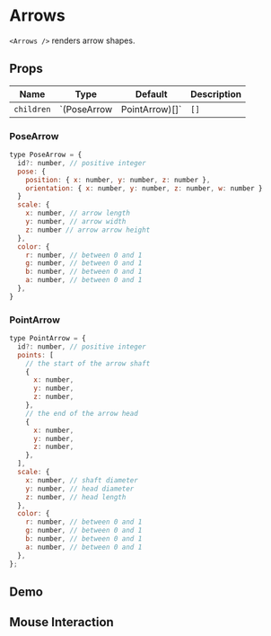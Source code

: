 
# Arrows

`<Arrows />` renders arrow shapes.

## Props

| Name       | Type                         | Default | Description                      |
| ---------- | ---------------------------- | ------- | -------------------------------- |
| `children` | `(PoseArrow | PointArrow)[]` | `[]`    | array of Arrow markers to render |

### PoseArrow

```js
type PoseArrow = {
  id?: number, // positive integer
  pose: {
    position: { x: number, y: number, z: number },
    orientation: { x: number, y: number, z: number, w: number }
  }
  scale: {
    x: number, // arrow length
    y: number, // arrow width
    z: number // arrow arrow height
  },
  color: {
    r: number, // between 0 and 1
    g: number, // between 0 and 1
    b: number, // between 0 and 1
    a: number, // between 0 and 1
  },
}
```

### PointArrow

```js
type PointArrow = {
  id?: number, // positive integer
  points: [
    // the start of the arrow shaft
    {
      x: number,
      y: number,
      z: number,
    },
    // the end of the arrow head
    {
      x: number,
      y: number,
      z: number,
    },
  ],
  scale: {
    x: number, // shaft diameter
    y: number, // head diameter
    z: number, // head length
  },
  color: {
    r: number, // between 0 and 1
    g: number, // between 0 and 1
    b: number, // between 0 and 1
    a: number, // between 0 and 1
  },
};
```

## Demo

<Arrows />

## Mouse Interaction

<ArrowsInteractive />
